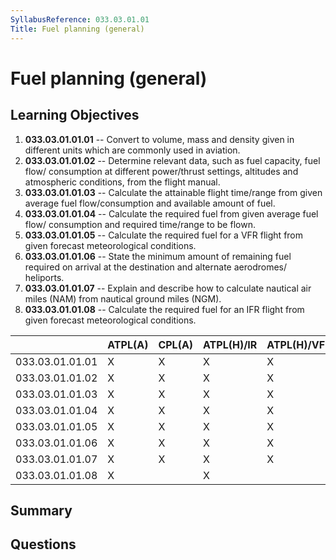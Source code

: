 ```yaml
---
SyllabusReference: 033.03.01.01
Title: Fuel planning (general)
---
```


# Fuel planning (general)

## Learning Objectives

1.  **033.03.01.01.01** -- Convert to volume, mass and density given in different
    units which are commonly used in aviation.
2.  **033.03.01.01.02** -- Determine relevant data, such as fuel capacity, fuel
    flow/ consumption at different power/thrust settings, altitudes and
    atmospheric conditions, from the flight manual.
3.  **033.03.01.01.03** -- Calculate the attainable flight time/range from given
    average fuel flow/consumption and available amount of fuel.
4.  **033.03.01.01.04** -- Calculate the required fuel from given average fuel
    flow/ consumption and required time/range to be flown.
5.  **033.03.01.01.05** -- Calculate the required fuel for a VFR flight from
    given forecast meteorological conditions.
6.  **033.03.01.01.06** -- State the minimum amount of remaining fuel required on
    arrival at the destination and alternate aerodromes/ heliports.
7.  **033.03.01.01.07** -- Explain and describe how to calculate nautical air
    miles (NAM) from nautical ground miles (NGM).
8.  **033.03.01.01.08** -- Calculate the required fuel for an IFR flight from
    given forecast meteorological conditions.

|                 | ATPL(A) | CPL(A) | ATPL(H)/IR | ATPL(H)/VFR | CPL(H) | IR | CBIR(A) |
| --------------- | ------- | ------ | ---------- | ----------- | ------ | -- | ------- |
| 033.03.01.01.01 | X       | X      | X          | X           | X      | X  | X       |
| 033.03.01.01.02 | X       | X      | X          | X           | X      | X  | X       |
| 033.03.01.01.03 | X       | X      | X          | X           | X      | X  | X       |
| 033.03.01.01.04 | X       | X      | X          | X           | X      | X  | X       |
| 033.03.01.01.05 | X       | X      | X          | X           | X      | X  | X       |
| 033.03.01.01.06 | X       | X      | X          | X           | X      | X  | X       |
| 033.03.01.01.07 | X       | X      | X          | X           | X      | X  | X       |
| 033.03.01.01.08 | X       |        | X          |             |        | X  | X       |

## Summary

## Questions
